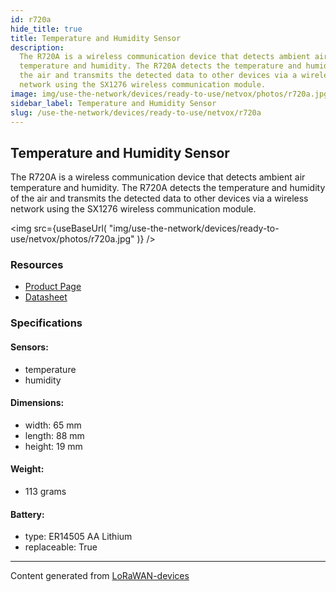 ```yaml
---
id: r720a
hide_title: true
title: Temperature and Humidity Sensor
description:
  The R720A is a wireless communication device that detects ambient air
  temperature and humidity. The R720A detects the temperature and humidity of
  the air and transmits the detected data to other devices via a wireless
  network using the SX1276 wireless communication module.
image: img/use-the-network/devices/ready-to-use/netvox/photos/r720a.jpg
sidebar_label: Temperature and Humidity Sensor
slug: /use-the-network/devices/ready-to-use/netvox/r720a
---
```



## Temperature and Humidity Sensor

The R720A is a wireless communication device that detects ambient air
temperature and humidity. The R720A detects the temperature and humidity of the
air and transmits the detected data to other devices via a wireless network
using the SX1276 wireless communication module.

<img
  src={useBaseUrl(
    "img/use-the-network/devices/ready-to-use/netvox/photos/r720a.jpg"
  )}
/>

### Resources

- [Product Page](http://www.netvox.com.tw/product.asp?pro=R720A)
- [Datasheet](http://www.netvox.com.tw/um/R720A/R720Adatasheet.pdf)

### Specifications

#### Sensors:

- temperature
- humidity

#### Dimensions:

- width: 65 mm
- length: 88 mm
- height: 19 mm

#### Weight:

- 113 grams

#### Battery:

- type: ER14505 AA Lithium
- replaceable: True

---

Content generated from
[LoRaWAN-devices](https://github.com/TheThingsNetwork/lorawan-devices)
